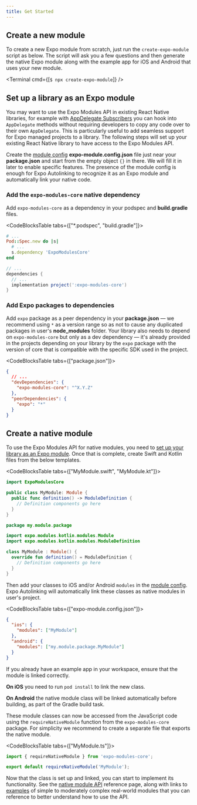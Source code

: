 ```yaml
---
title: Get Started
---
```



## Create a new module

To create a new Expo module from scratch, just run the `create-expo-module` script as below. The script will ask you a few questions and then generate the native Expo module along with the example app for iOS and Android that uses your new module.

<Terminal cmd={[`$ npx create-expo-module`]} />

## Set up a library as an Expo module

You may want to use the Expo Modules API in existing React Native libraries, for example with [AppDelegate Subscribers](./appdelegate-subscribers.mdx) you can hook into `AppDelegate` methods without requiring developers to copy any code over to their own `AppDelegate`. This is particularly useful to add seamless support for Expo managed projects to a library. The following steps will set up your existing React Native library to have access to the Expo Modules API.

Create the [module config](./module-config.mdx) **expo-module.config.json** file just near your **package.json** and start from the empty object `{}` in there. We will fill it in later to enable specific features.
The presence of the module config is enough for Expo Autolinking to recognize it as an Expo module and automatically link your native code.

### Add the `expo-modules-core` native dependency

Add `expo-modules-core` as a dependency in your podspec and **build.gradle** files.<br/>

<CodeBlocksTable tabs={["*.podspec", "build.gradle"]}>

```ruby
# ...
Pod::Spec.new do |s|
  # ...
  s.dependency 'ExpoModulesCore'
end
```

```groovy
// ...
dependencies {
  // ...
  implementation project(':expo-modules-core')
}
```

</CodeBlocksTable>

### Add Expo packages to dependencies

Add `expo` package as a peer dependency in your **package.json** — we recommend using `*` as a version range so as not to cause any duplicated packages in user's **node_modules** folder. Your library also needs to depend on `expo-modules-core` but only as a dev dependency — it's already provided in the projects depending on your library by the `expo` package with the version of core that is compatible with the specific SDK used in the project.<br/>

<CodeBlocksTable tabs={["package.json"]}>

```json
{
  // ...
  "devDependencies": {
    "expo-modules-core": "^X.Y.Z"
  },
  "peerDependencies": {
    "expo": "*"
  }
}
```

</CodeBlocksTable>

## Create a native module

To use the Expo Modules API for native modules, you need to [set up your library as an Expo module](#set-up-a-library-as-an-expo-module). Once that is complete, create Swift and Kotlin files from the below templates.

<CodeBlocksTable tabs={["MyModule.swift", "MyModule.kt"]}>

```swift
import ExpoModulesCore

public class MyModule: Module {
  public func definition() -> ModuleDefinition {
    // Definition components go here
  }
}
```

```kotlin
package my.module.package

import expo.modules.kotlin.modules.Module
import expo.modules.kotlin.modules.ModuleDefinition

class MyModule : Module() {
  override fun definition() = ModuleDefinition {
    // Definition components go here
  }
}
```

</CodeBlocksTable>

Then add your classes to iOS and/or Android `modules` in the [module config](./module-config.mdx). Expo Autolinking will automatically link these classes as native modules in user's project.

<CodeBlocksTable tabs={["expo-module.config.json"]}>

```json
{
  "ios": {
    "modules": ["MyModule"]
  },
  "android": {
    "modules": ["my.module.package.MyModule"]
  }
}
```

</CodeBlocksTable>

If you already have an example app in your workspace, ensure that the module is linked correctly.

**On iOS** you need to run `pod install` to link the new class.

**On Android** the native module class will be linked automatically before building, as part of the Gradle build task.

These module classes can now be accessed from the JavaScript code using the `requireNativeModule` function from the `expo-modules-core` package. For simplicity we recommend to create a separate file that exports the native module.

<CodeBlocksTable tabs={["MyModule.ts"]}>

```typescript
import { requireNativeModule } from 'expo-modules-core';

export default requireNativeModule('MyModule');
```

</CodeBlocksTable>

Now that the class is set up and linked, you can start to implement its functionality. See the [native module API](./module-api.mdx) reference page, along with links to [examples](./module-api.mdx#examples) of simple to moderately complex real-world modules that you can reference to better understand how to use the API.
